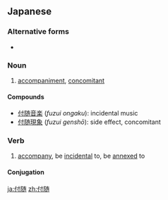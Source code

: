 ==Japanese==
{{ja-kanjitab|ふ|ずい|yomi=on}}

===Alternative forms===
* {{l|ja|附随}}

===Noun===
{{ja-noun|ふずい}}

# [[accompaniment]], [[concomitant]]

====Compounds====
* [[付随音楽]] (''fuzui ongaku''): incidental music
* [[付随現象]] (''fuzui genshō''): side effect, concomitant

===Verb===
{{ja-verb-suru|ふずい}}

# [[accompany]], be [[incidental]] to, be [[annexed]] to

====Conjugation====
{{ja-suru|ふずい}}

[[ja:付随]]
[[zh:付随]]